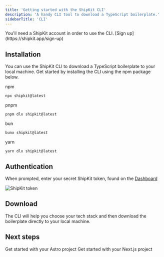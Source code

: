 ```yaml
---
title: 'Getting started with the ShipKit CLI'
description: 'A handy CLI tool to download a TypeScript boilerplate.'
sidebarTitle: 'CLI'
---
```


<Note>
  You'll need a ShipKit account in order to use the CLI. [Sign up](https://shipkit.app/sign-up)
</Note>

## Installation

You can use the ShipKit CLI to download a TypeScript boilerplate to your local machine. Get started by installing the CLI using the npm package below.

npm
```
npx shipkit@latest
```

pnpm
```
pnpm dlx shipkit@latest
```

bun
```
bunx shipkit@latest
```

yarn
```
yarn dlx shipkit@latest
```

## Authentication

When prompted, enter your secret ShipKit token, found on the [Dashboard](https://shipkit.app/dashboard/cli#authentication)

<img src="/images/token.png" alt="ShipKit token" />

## Download

The CLI will help you choose your tech stack and then download the boilerplate directly to your local machine.

## Next steps

<CardGroup cols={2}>
  <Card
    title="Astro"
    href="/astro"
  >
    Get started with your Astro project
  </Card>
  <Card
    title="Next.js"
    href="/next"
  >
    Get started with your Next.js project
  </Card>
</CardGroup>
